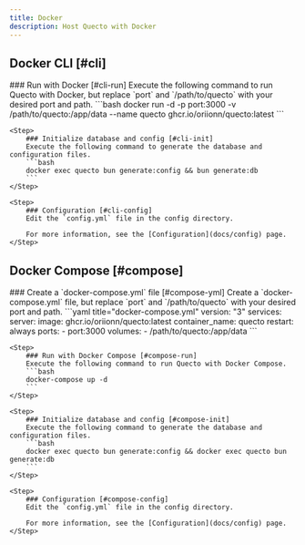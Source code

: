 ```yaml
---
title: Docker
description: Host Quecto with Docker
---
```




## Docker CLI [#cli]

<Steps>
    <Step>
        ### Run with Docker [#cli-run]
        Execute the following command to run Quecto with Docker, but replace `port` and `/path/to/quecto` with your desired port and path.
        ```bash
        docker run -d -p port:3000 -v /path/to/quecto:/app/data --name quecto ghcr.io/oriionn/quecto:latest
        ```
    </Step>

    <Step>
        ### Initialize database and config [#cli-init]
        Execute the following command to generate the database and configuration files.
        ```bash
        docker exec quecto bun generate:config && bun generate:db
        ```
    </Step>

    <Step>
        ### Configuration [#cli-config]
        Edit the `config.yml` file in the config directory.

        For more information, see the [Configuration](docs/config) page.
    </Step>
</Steps>



## Docker Compose [#compose]

<Steps>
    <Step>
        ### Create a `docker-compose.yml` file [#compose-yml]
        Create a `docker-compose.yml` file, but replace `port` and `/path/to/quecto` with your desired port and path.
        ```yaml title="docker-compose.yml"
        version: "3"
        services:
          server:
            image: ghcr.io/oriionn/quecto:latest
            container_name: quecto
            restart: always
            ports:
              - port:3000
            volumes:
              - /path/to/quecto:/app/data
        ```
    </Step>

    <Step>
        ### Run with Docker Compose [#compose-run]
        Execute the following command to run Quecto with Docker Compose.
        ```bash
        docker-compose up -d
        ```
    </Step>

    <Step>
        ### Initialize database and config [#compose-init]
        Execute the following command to generate the database and configuration files.
        ```bash
        docker exec quecto bun generate:config && docker exec quecto bun generate:db
        ```
    </Step>

    <Step>
        ### Configuration [#compose-config]
        Edit the `config.yml` file in the config directory.

        For more information, see the [Configuration](docs/config) page.
    </Step>

</Steps>

